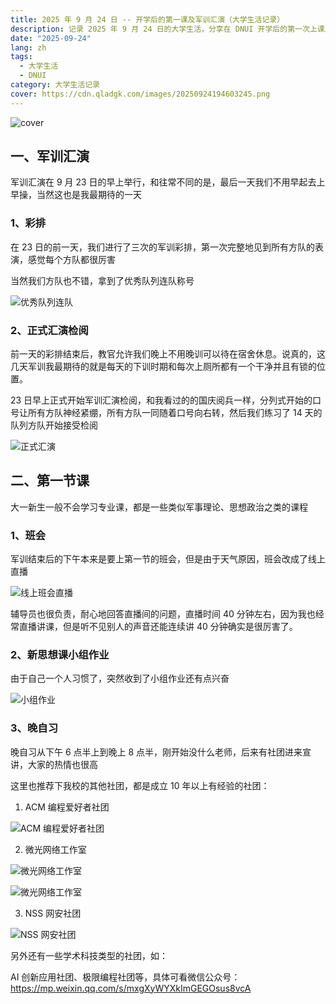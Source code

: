 ```yaml
---
title: 2025 年 9 月 24 日 -- 开学后的第一课及军训汇演（大学生活记录）
description: 记录 2025 年 9 月 24 日的大学生活，分享在 DNUI 开学后的第一次上课及军训汇演。
date: "2025-09-24"
lang: zh
tags:
  - 大学生活
  - DNUI
category: 大学生活记录
cover: https://cdn.qladgk.com/images/20250924194603245.png
---
```



<Image
  src="https://cdn.qladgk.com/images/20250924194603245.png"
  alt="cover"
  width={999}
  height={527}
  isArticleImage={true}
/>

## 一、军训汇演

军训汇演在 9 月 23 日的早上举行，和往常不同的是，最后一天我们不用早起去上早操，当然这也是我最期待的一天

### 1、彩排

在 23 日的前一天，我们进行了三次的军训彩排，第一次完整地见到所有方队的表演，感觉每个方队都很厉害

当然我们方队也不错，拿到了优秀队列连队称号

<Image
  src="https://cdn.qladgk.com/images/20250924151828624.jpg"
  alt="优秀队列连队"
  width={999}
  height={527}
  isArticleImage={true}
/>

### 2、正式汇演检阅

前一天的彩排结束后，教官允许我们晚上不用晚训可以待在宿舍休息。说真的，这几天军训我最期待的就是每天的下训时期和每次上厕所都有一个干净并且有锁的位置。

23 日早上正式开始军训汇演检阅，和我看过的的国庆阅兵一样，分列式开始的口号让所有方队神经紧绷，所有方队一同随着口号向右转，然后我们练习了 14 天的队列方队开始接受检阅

<Image
  src="https://cdn.qladgk.com/images/20250924152032266.png"
  alt="正式汇演"
  width={666}
  height={527}
  isArticleImage={true}
/>

## 二、第一节课

大一新生一般不会学习专业课，都是一些类似军事理论、思想政治之类的课程

### 1、班会

军训结束后的下午本来是要上第一节的班会，但是由于天气原因，班会改成了线上直播

<Image
  src="https://cdn.qladgk.com/images/20250924183757671.png"
  alt="线上班会直播"
  width={666}
  height={527}
  isArticleImage={true}
/>

辅导员也很负责，耐心地回答直播间的问题，直播时间 40 分钟左右，因为我也经常直播讲课，但是听不见别人的声音还能连续讲 40 分钟确实是很厉害了。

### 2、新思想课小组作业

由于自己一个人习惯了，突然收到了小组作业还有点兴奋

<Image
  src="https://cdn.qladgk.com/images/20250924185204754.png"
  alt="小组作业"
  width={666}
  height={527}
  isArticleImage={true}
/>

### 3、晚自习

晚自习从下午 6 点半上到晚上 8 点半，刚开始没什么老师，后来有社团进来宣讲，大家的热情也很高

这里也推荐下我校的其他社团，都是成立 10 年以上有经验的社团：

1. ACM 编程爱好者社团

<Image
  src="https://cdn.qladgk.com/images/20250924190046260.jpg"
  alt="ACM 编程爱好者社团"
  width={444}
  height={527}
  isArticleImage={true}
/>

2. 微光网络工作室

<Image
  src="https://cdn.qladgk.com/images/20250924193234188.png"
  alt="微光网络工作室"
  width={333}
  height={527}
  isArticleImage={true}
/>

<Image
  src="https://cdn.qladgk.com/images/20250924193407801.jpg"
  alt="微光网络工作室"
  width={333}
  height={527}
  isArticleImage={true}
/>

3. NSS 网安社团

<Image
  src="https://cdn.qladgk.com/images/20250924193550695.jpg"
  alt="NSS 网安社团"
  width={333}
  height={527}
  isArticleImage={true}
/>

另外还有一些学术科技类型的社团，如：

AI 创新应用社团、极限编程社团等，具体可看微信公众号：https://mp.weixin.qq.com/s/mxgXyWYXkImGEGOsus8vcA
